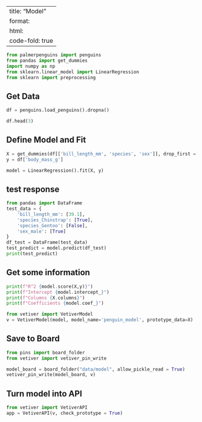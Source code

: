 
---
title: "Model"
format:
  html:
    code-fold: true
---

```python
from palmerpenguins import penguins
from pandas import get_dummies
import numpy as np
from sklearn.linear_model import LinearRegression
from sklearn import preprocessing
```

## Get Data

```python
df = penguins.load_penguins().dropna()

df.head(3)
```

## Define Model and Fit

```python
X = get_dummies(df[['bill_length_mm', 'species', 'sex']], drop_first = True)
y = df['body_mass_g']

model = LinearRegression().fit(X, y)
```

## test response

```python
from pandas import DataFrame
test_data = {
    'bill_length_mm': [39.1],   
    'species_Chinstrap': [True], 
    'species_Gentoo': [False], 
    'sex_male': [True]        
}
df_test = DataFrame(test_data)
test_predict = model.predict(df_test)
print(test_predict)
```

## Get some information

```python
print(f"R^2 {model.score(X,y)}")
print(f"Intercept {model.intercept_}")
print(f"Columns {X.columns}")
print(f"Coefficients {model.coef_}")
```

```python
from vetiver import VetiverModel
v = VetiverModel(model, model_name='penguin_model', prototype_data=X)
```

## Save to Board

```python
from pins import board_folder
from vetiver import vetiver_pin_write

model_board = board_folder("data/model", allow_pickle_read = True)
vetiver_pin_write(model_board, v)
```

## Turn model into API

```python
from vetiver import VetiverAPI
app = VetiverAPI(v, check_prototype = True)
```


